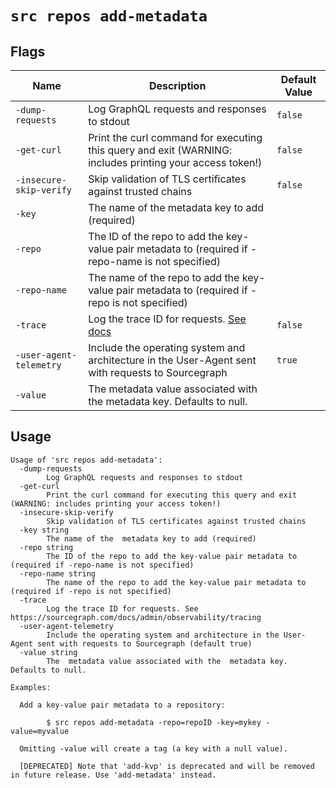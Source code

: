 # `src repos add-metadata`


## Flags

| Name | Description | Default Value |
|------|-------------|---------------|
| `-dump-requests` | Log GraphQL requests and responses to stdout | `false` |
| `-get-curl` | Print the curl command for executing this query and exit (WARNING: includes printing your access token!) | `false` |
| `-insecure-skip-verify` | Skip validation of TLS certificates against trusted chains | `false` |
| `-key` | The name of the  metadata key to add (required) |  |
| `-repo` | The ID of the repo to add the key-value pair metadata to (required if -repo-name is not specified) |  |
| `-repo-name` | The name of the repo to add the key-value pair metadata to (required if -repo is not specified) |  |
| `-trace` | Log the trace ID for requests. [See docs](/admin/observability/tracing) | `false` |
| `-user-agent-telemetry` | Include the operating system and architecture in the User-Agent sent with requests to Sourcegraph | `true` |
| `-value` | The  metadata value associated with the  metadata key. Defaults to null. |  |


## Usage

```
Usage of 'src repos add-metadata':
  -dump-requests
    	Log GraphQL requests and responses to stdout
  -get-curl
    	Print the curl command for executing this query and exit (WARNING: includes printing your access token!)
  -insecure-skip-verify
    	Skip validation of TLS certificates against trusted chains
  -key string
    	The name of the  metadata key to add (required)
  -repo string
    	The ID of the repo to add the key-value pair metadata to (required if -repo-name is not specified)
  -repo-name string
    	The name of the repo to add the key-value pair metadata to (required if -repo is not specified)
  -trace
    	Log the trace ID for requests. See https://sourcegraph.com/docs/admin/observability/tracing
  -user-agent-telemetry
    	Include the operating system and architecture in the User-Agent sent with requests to Sourcegraph (default true)
  -value string
    	The  metadata value associated with the  metadata key. Defaults to null.

Examples:

  Add a key-value pair metadata to a repository:

    	$ src repos add-metadata -repo=repoID -key=mykey -value=myvalue

  Omitting -value will create a tag (a key with a null value).

  [DEPRECATED] Note that 'add-kvp' is deprecated and will be removed in future release. Use 'add-metadata' instead.


```
